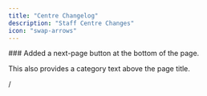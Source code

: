 ```yaml
---
title: "Centre Changelog"
description: "Staff Centre Changes"
icon: "swap-arrows"
---
```


<Update label="11/28/2024" description="version 1.0">
  ### Added a next-page button at the bottom of the page.

  This also provides a category text above the page title.

  /
</Update>